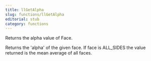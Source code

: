 ```yaml
---
title: llGetAlpha
slug: functions/llGetAlpha
editorial: stub
category: functions
---
```


<LSLFunction name="llGetAlpha"/>

Returns the alpha value of Face.

Returns the 'alpha' of the given face. If face is ALL_SIDES the value returned is the mean average of all faces.
